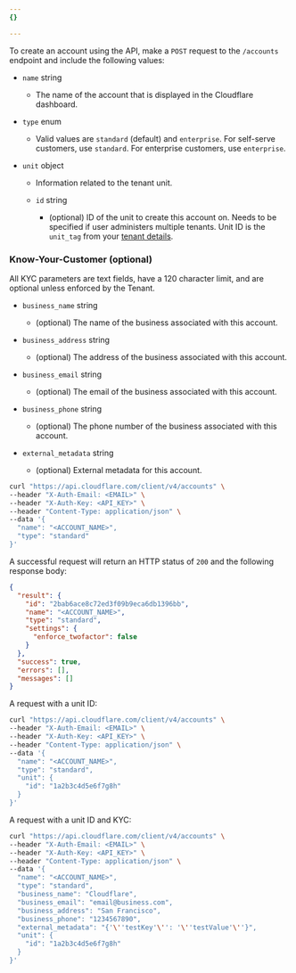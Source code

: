 ```yaml
---
{}

---
```




To create an account using the API, make a `POST` request to the `/accounts` endpoint and include the following values:

* `name` string

  * The name of the account that is displayed in the Cloudflare dashboard.

* `type` enum

  * Valid values are `standard` (default) and `enterprise`. For self-serve customers, use `standard`. For enterprise customers, use `enterprise`.

* `unit` object
  * Information related to the tenant unit.

  * `id` string
    * (optional) ID of the unit to create this account on. Needs to be specified if user administers multiple tenants. Unit ID is the `unit_tag` from your [tenant details](/tenant/how-to/get-tenant-details/).

### Know-Your-Customer (optional)

All KYC parameters are text fields, have a 120 character limit, and are optional unless enforced by the Tenant.

* `business_name` string

  * (optional) The name of the business associated with this account.

* `business_address` string

  * (optional) The address of the business associated with this account.

* `business_email` string

  * (optional) The email of the business associated with this account.

* `business_phone` string

  * (optional) The phone number of the business associated with this account.

* `external_metadata` string

  * (optional) External metadata for this account.



```bash title="Request"
curl "https://api.cloudflare.com/client/v4/accounts" \
--header "X-Auth-Email: <EMAIL>" \
--header "X-Auth-Key: <API_KEY>" \
--header "Content-Type: application/json" \
--data '{
  "name": "<ACCOUNT_NAME>",
  "type": "standard"
}'
```

A successful request will return an HTTP status of `200` and the following response body:

```json title="Response"
{
  "result": {
    "id": "2bab6ace8c72ed3f09b9eca6db1396bb",
    "name": "<ACCOUNT_NAME>",
    "type": "standard",
    "settings": {
      "enforce_twofactor": false
    }
  },
  "success": true,
  "errors": [],
  "messages": []
}
```

A request with a unit ID:

```bash title="Request"
curl "https://api.cloudflare.com/client/v4/accounts" \
--header "X-Auth-Email: <EMAIL>" \
--header "X-Auth-Key: <API_KEY>" \
--header "Content-Type: application/json" \
--data '{
  "name": "<ACCOUNT_NAME>",
  "type": "standard",
  "unit": {
    "id": "1a2b3c4d5e6f7g8h"
  }
}'
```

A request with a unit ID and KYC:

```bash title="Request"
curl "https://api.cloudflare.com/client/v4/accounts" \
--header "X-Auth-Email: <EMAIL>" \
--header "X-Auth-Key: <API_KEY>" \
--header "Content-Type: application/json" \
--data '{
  "name": "<ACCOUNT_NAME>",
  "type": "standard",
  "business_name": "Cloudflare",
  "business_email": "email@business.com",
  "business_address": "San Francisco",
  "business_phone": "1234567890",
  "external_metadata": "{'\''testKey'\'': '\''testValue'\''}",
  "unit": {
    "id": "1a2b3c4d5e6f7g8h"
  }
}'
```
